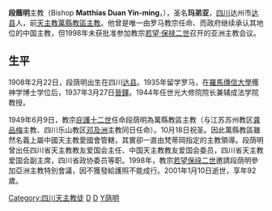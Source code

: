 {{Infobox Christian leader
| honorific-prefix = 主教
|name = 段蔭明<br>Bishop Matthias Duan Yin-ming
| title = 前[[天主教萬縣教區|天主教萬縣教區]][[主教|主教]]
|image =
|image_size = 
|image_caption  = 
|birth_date  = 1908年2月22日
|birth_place = {{QIN}}[[四川省|四川省]][[達縣|達縣]]
|death_date  = {{Death date and age|2001|1|10|1908|2|22|}}
|death_place = {{PRC}}[[重慶市|重慶市]][[萬州區|萬州區]]
|occupation     = [[羅馬天主教|羅馬天主教]][[主教|主教]]
| ordination = 1937年3月27日
| consecration = 1949年10月18日
| consecrated_by = [[尚惟善|尚惟善]][[總主教|總主教]]
| previous_post = [[天主教萬縣教區|天主教萬縣教區]][[主教|主教]]
}}

'''段蔭明'''主教（Bishop '''Matthias Duan Yin-ming'''，{{bd|1908年|2月22日|2001年|1月10日|catIdx=D}}），圣名'''玛弟亚'''，[[四川|四川]]达州市[[达县|达县]]人，前[[天主教萬縣教區|天主教萬縣教區]][[主教|主教]]。他曾是唯一由罗马教宗任命、而政府继续承认其地位的中国主教，但1998年未获批准参加教宗[[若望·保禄二世|若望·保禄二世]]召开的亚洲主教会议。

==生平==
1908年2月22日，段荫明出生在四川[[达县|达县]]。1935年留学罗马，在[[羅馬傳信大學|羅馬傳信大學]]獲神学博士学位后，1937年3月27日[[晉鐸|晉鐸]]。1944年任世光大修院院长兼辅成法学院教授。

1949年6月9日，教宗[[庇護十二世|庇護十二世]]任命段荫明為萬縣教區主教（与江苏苏州教区[[龚品梅|龚品梅]]主教、四川乐山教区[[邓及洲|邓及洲]]主教同日任命）。10月18日祝圣。因此萬縣教區雖然名義上屬中國天主教愛國會管轄，其實卻一直由梵蒂岡指定的主教領導。段荫明曾出任四川省天主教教友爱国会主任、中国天主教教友爱国会委员，四川省天主教爱国会副主席，四川省政协委员等职。1998年，教宗[[若望保祿二世|若望保祿二世]]邀請段荫明參加亞洲主教特別會議，因不獲發給護照不能成行。2001年1月10日逝世，享年92歲。

[[Category:四川天主教徒|Category:四川天主教徒]]
[[Category:中华人民共和国天主教主教|D]]
[[Category:达县人|D]]
[[Category:段姓|Y荫明]]
